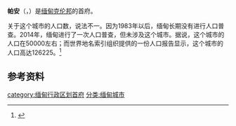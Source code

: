 {{Infobox settlement
|native_name = {{nobold|{{my|ဘားအံမြို့|}}}}
|official_name = 帕安<br>Hpa-An
|pushpin_label_position = bottom
|pushpin_map = Burma
|pushpin_map_caption = 帕安在缅甸的位置
|image_skyline = 
|image_map = 
|map_caption = 
|subdivision_type = 国家
|subdivision_name = {{Flag|Burma}}
|subdivision_type1 = [[缅甸行政区划|邦]]
|subdivision_name1 = [[克伦邦|克伦邦]]
|subdivision_type2 = 县
|subdivision_name2 = 帕安县
|subdivision_type3 = 乡
|subdivision_name3 = 帕安乡
|unit_pref = Imperial
|area_code = 58<ref>{{Cite web|url=http://en.18dao.net/Area_Code/Myanmar|title=Myanmar Area Codes|accessdate=2009-04-10|archive-url=https://web.archive.org/web/20091201164116/http://en.18dao.net/Area_Code/Myanmar|archive-date=2009-12-01|dead-url=yes}}</ref>
|area_total_km2 = 
|population = 126225
|population_as_of = 2013
|population_blank2 = [[佛教|佛教]]和[[基督教|基督教]]
|population_blank2_title = 宗教
|population_density_km2 = auto
|coordinates_display = inline,title
|coordinates_region = MM
|latNS = N
|latd = 16
|latm = 53
|lats = 26
|leader_title = Mayor
|longEW = E
|longd = 97
|longm = 38
|longs = 0
|elevation_ft = 
|elevation_m = 
|timezone = 缅甸标准时间
|utc_offset = +6.30
|website =
}}

'''帕安'''（{{MYname|MY=ဘားအံမြို့|MLCTS=bha: am mrui.}}，{{IPA-my|pʰə ʔàɴ mjo̰|}}）是[[缅甸|缅甸]][[克伦邦|克伦邦]]的首府。

关于这个城市的人口数，说法不一。因为1983年以后，缅甸长期没有进行人口普查。2014年，缅甸进行了一次人口普查，但未涉及这个城市。据说，这个城市的人口在50000左右；而世界地名索引组织提供的一份人口报告显示，这个城市的人口高达126225。<ref>{{cite web |url=http://www.travelpod.com/travel-blog-entries/ktfc/myanmar_jan06/1137231480/tpod.html |title=存档副本 |accessdate=2014-12-21 |deadurl=yes |archiveurl=https://web.archive.org/web/20141021071646/http://www.travelpod.com/travel-blog-entries/ktfc/myanmar_jan06/1137231480/tpod.html |archivedate=2014-10-21 }}</ref>

==参考资料==
{{reflist}}
[[category:缅甸行政区划首府|category:缅甸行政区划首府]]
[[分类:缅甸城市|分类:缅甸城市]]